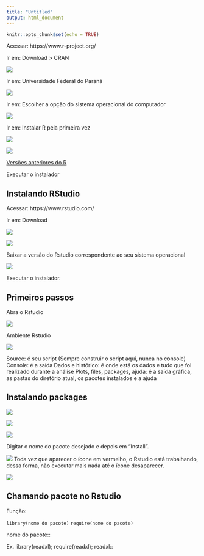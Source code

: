 ```yaml
---
title: "Untitled"
output: html_document
---
```


```r
knitr::opts_chunk$set(echo = TRUE)
```

Acessar: https://www.r-project.org/ 
 
Ir em: Download > CRAN

![](install1.png) 

Ir em: Universidade Federal do Paraná

![](install2.png) 
 
Ir em: Escolher a opção do sistema operacional do computador

![](install3.png)  

Ir em: Instalar R pela primeira vez

![](install4.png) 

![](install5.png) 

[Versões anteriores do R](https://cran.r-project.org/bin/windows/base/old/)

Executar o instalador

## Instalando RStudio

Acessar: https://www.rstudio.com/ 
 
Ir em: Download 

![](install6.png)

![](install7.png)
 
Baixar a versão do Rstudio correspondente ao seu sistema operacional

![](install8.png)

Executar o instalador.



## Primeiros passos

Abra o Rstudio

![](install9.png)
 
Ambiente Rstudio

![](install10.png)
 
Source: é seu script (Sempre construir o script aqui, nunca no console)
Console: é a saída
Dados e histórico: é onde está os dados e tudo que foi realizado durante a análise
Plots, files, packages, ajuda: é a saída gráfica, as pastas do diretório atual, os pacotes instalados e a ajuda

## Instalando packages

![](install11.png)

![](install12.png) 

![](install13.png)
 
Digitar o nome do pacote desejado e depois em “Install”.

![](install16.png) 
Toda vez que aparecer o ícone em vermelho, o Rstudio está trabalhando, dessa forma, não executar mais nada até o ícone desaparecer.
 
![](install15.png) 

## Chamando pacote no Rstudio

Função: 

`library(nome do pacote)`
`require(nome do pacote)`

nome do pacote::

Ex. library(readxl); require(readxl); readxl::

